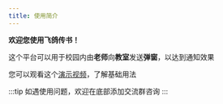 ```yaml
---
title: 使用简介
---
```


**欢迎您使用飞鸽传书！**

这个平台可以用于校园内由**老师**向**教室**发送**弹窗**，以达到通知效果

您可以观看这个[演示视频](https://www.bilibili.com/video/BV1BL4y1c76d)，了解基础用法

:::tip
如遇使用问题，欢迎在底部添加交流群咨询
:::
